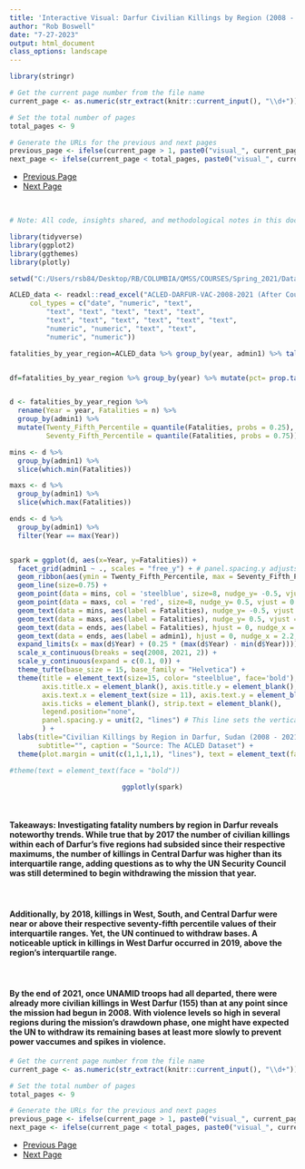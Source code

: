 ```yaml
---
title: 'Interactive Visual: Darfur Civilian Killings by Region (2008 - 2021) - Visual 3'
author: "Rob Boswell"
date: "7-27-2023"
output: html_document
class_options: landscape
---
```


```r

library(stringr)

# Get the current page number from the file name
current_page <- as.numeric(str_extract(knitr::current_input(), "\\d+"))

# Set the total number of pages
total_pages <- 9

# Generate the URLs for the previous and next pages
previous_page <- ifelse(current_page > 1, paste0("visual_", current_page - 1, "-darfur_violence.html"), NA)
next_page <- ifelse(current_page < total_pages, paste0("visual_", current_page + 1, "-darfur_violence.html"), NA)

```

<ul class="pager">
  <li><a href="`r previous_page`">Previous Page</a></li>
  <li><a href="`r next_page`">Next Page</a></li>
</ul>

<br>


```r

# Note: All code, insights shared, and methodological notes in this document and other documents in this portfolio ARE NOT open source and MUST be cited.

library(tidyverse)
library(ggplot2)
library(ggthemes)
library(plotly)

setwd("C:/Users/rsb84/Desktop/RB/COLUMBIA/QMSS/COURSES/Spring_2021/Data Visualization/End_project")

ACLED_data <- readxl::read_excel("ACLED-DARFUR-VAC-2008-2021 (After Course Ended-for 2023 Portfolio)-UPDATED VERSION-inter1_numbers_replaced_with_actor_names.xlsx", 
     col_types = c("date", "numeric", "text", 
         "text", "text", "text", "text", "text", 
         "text", "text", "text", "text", "text", "text", 
         "numeric", "numeric", "text", "text", 
         "numeric", "numeric"))

fatalities_by_year_region=ACLED_data %>% group_by(year, admin1) %>% tally(fatalities)


df=fatalities_by_year_region %>% group_by(year) %>% mutate(pct= prop.table(n) * 100)


d <- fatalities_by_year_region %>%
  rename(Year = year, Fatalities = n) %>%
  group_by(admin1) %>%
  mutate(Twenty_Fifth_Percentile = quantile(Fatalities, probs = 0.25),
         Seventy_Fifth_Percentile = quantile(Fatalities, probs = 0.75))

mins <- d %>%
  group_by(admin1) %>%
  slice(which.min(Fatalities))

maxs <- d %>%
  group_by(admin1) %>%
  slice(which.max(Fatalities))

ends <- d %>%
  group_by(admin1) %>%
  filter(Year == max(Year))


spark = ggplot(d, aes(x=Year, y=Fatalities)) +
  facet_grid(admin1 ~ ., scales = "free_y") + # panel.spacing.y adjusts the vertical space between sparklines in the facet
  geom_ribbon(aes(ymin = Twenty_Fifth_Percentile, max = Seventy_Fifth_Percentile), fill = 'grey80') +
  geom_line(size=0.75) +
  geom_point(data = mins, col = 'steelblue', size=8, nudge_y= -0.5, vjust = -0.5) +
  geom_point(data = maxs, col = 'red', size=8, nudge_y= 0.5, vjust = 0.5) +
  geom_text(data = mins, aes(label = Fatalities), nudge_y= -0.5, vjust = -0.5, color = "white", size = 4) +
  geom_text(data = maxs, aes(label = Fatalities), nudge_y= 0.5, vjust = 0.5, color = "white", size = 4) +
  geom_text(data = ends, aes(label = Fatalities), hjust = 0, nudge_x = 0.7) +
  geom_text(data = ends, aes(label = admin1), hjust = 0, nudge_x = 2.2, size=4, fontface="bold", color="black") +
  expand_limits(x = max(d$Year) + (0.25 * (max(d$Year) - min(d$Year)))) +
  scale_x_continuous(breaks = seq(2008, 2021, 2)) +
  scale_y_continuous(expand = c(0.1, 0)) +
  theme_tufte(base_size = 15, base_family = "Helvetica") +
  theme(title = element_text(size=15, color= "steelblue", face='bold'),
        axis.title.x = element_blank(), axis.title.y = element_blank(),
        axis.text.x = element_text(size = 11), axis.text.y = element_blank(),
        axis.ticks = element_blank(), strip.text = element_blank(),
        legend.position="none",
        panel.spacing.y = unit(2, "lines") # This line sets the vertical spacing between sparklines
        ) +
  labs(title="Civilian Killings by Region in Darfur, Sudan (2008 - 2021)",
       subtitle="", caption = "Source: The ACLED Dataset") +
  theme(plot.margin = unit(c(1,1,1,1), "lines"), text = element_text(face = "bold")) # Add margins around the plot, adjust the numbers to suit the layout

#theme(text = element_text(face = "bold"))


```

<center>
```r

ggplotly(spark)

```
</center>

<br>

#### **Takeaways:**  Investigating fatality numbers by region in Darfur reveals noteworthy trends. While true that by 2017 the number of civilian killings within each of Darfur's five regions had subsided since their respective maximums, the number of killings in Central Darfur was higher than its interquartile range, adding questions as to why the UN Security Council was still determined to begin withdrawing the mission that year. 

<br>

#### Additionally, by 2018, killings in West, South, and Central Darfur were near or above their respective seventy-fifth percentile values of their interquartile ranges. Yet, the UN continued to withdraw bases. A noticeable uptick in killings in West Darfur occurred in 2019, above the region's interquartile range.

<br>

#### By the end of 2021, once UNAMID troops had all departed, there were already more civilian killings in West Darfur (155) than at any point since the mission had begun in 2008. With violence levels so high in several regions during the mission's drawdown phase, one might have expected the UN to withdraw its remaining bases at least more slowly to prevent power vaccumes and spikes in violence.

```r

# Get the current page number from the file name
current_page <- as.numeric(str_extract(knitr::current_input(), "\\d+"))

# Set the total number of pages
total_pages <- 9

# Generate the URLs for the previous and next pages
previous_page <- ifelse(current_page > 1, paste0("visual_", current_page - 1, "-darfur_violence.html"), NA)
next_page <- ifelse(current_page < total_pages, paste0("visual_", current_page + 1, "-darfur_violence.html"), NA)

```

<ul class="pager">
  <li><a href="`r previous_page`">Previous Page</a></li>
  <li><a href="`r next_page`">Next Page</a></li>
</ul>
